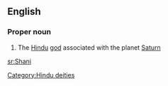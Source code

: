 ==English==

===Proper noun===
{{wikipedia}}
{{en-proper noun}}

#{{Hinduism}} The [[Hindu]] [[god]] associated with the planet [[Saturn]]

[[Category:Hindu deities]]

[[sr:Shani]]